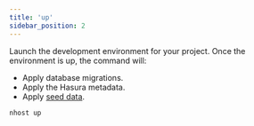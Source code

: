 ```yaml
---
title: 'up'
sidebar_position: 2
---
```


Launch the development environment for your project. Once the environment is up, the command will:

- Apply database migrations.
- Apply the Hasura metadata.
- Apply [seed data](/platform/database#seed-data).

```bash
nhost up
```
